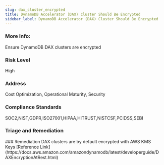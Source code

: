 ```yaml
---
slug: dax_cluster_encrypted
title: DynamoDB Accelerator (DAX) Cluster Should Be Encrypted
sidebar_label: DynamoDB Accelerator (DAX) Cluster Should Be Encrypted
---
```


### More Info:

Ensure DynamoDB DAX clusters are encrypted

### Risk Level

High

### Address

Cost Optimization, Operational Maturity, Security

### Compliance Standards

SOC2,NIST,GDPR,ISO27001,HIPAA,HITRUST,NISTCSF,PCIDSS,SEBI

### Triage and Remediation
<Tabs>
<Tab title='Remediation'>
### Remediation
DAX clusters are by default encrypted with AWS KMS Keys
<Tab title='Remediation'>
[Reference Link](https://docs.aws.amazon.com/amazondynamodb/latest/developerguide/DAXEncryptionAtRest.html)
